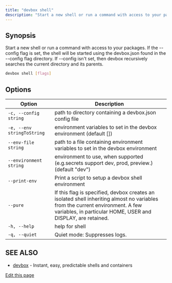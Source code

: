 ```yaml
---
title: "devbox shell"
description: "Start a new shell or run a command with access to your packages"
---
```


## Synopsis[​](#synopsis "Direct link to Synopsis")

Start a new shell or run a command with access to your packages. If the --config flag is set, the
shell will be started using the devbox.json found in the --config flag directory. If --config isn't
set, then devbox recursively searches the current directory and its parents.

```bash
devbox shell [flags]
```

## Options[​](#options "Direct link to Options")

| Option                     | Description                                                                                                                                                                                   |
| -------------------------- | --------------------------------------------------------------------------------------------------------------------------------------------------------------------------------------------- |
| `-c, --config string`      | path to directory containing a devbox.json config file                                                                                                                                        |
| `-e, --env stringToString` | environment variables to set in the devbox environment (default \[])                                                                                                                          |
| `--env-file string`        | path to a file containing environment variables to set in the devbox environment                                                                                                              |
| `--environment string`     | environment to use, when supported (e.g.secrets support dev, prod, preview.) (default "dev")                                                                                                  |
| `--print-env`              | Print a script to setup a devbox shell environment                                                                                                                                            |
| `--pure`                   | If this flag is specified, devbox creates an isolated shell inheriting almost no variables from the current environment. A few variables, in particular HOME, USER and DISPLAY, are retained. |
| `-h, --help`               | help for shell                                                                                                                                                                                |
| `-q, --quiet`              | Quiet mode: Suppresses logs.                                                                                                                                                                  |

## SEE ALSO[​](#see-also "Direct link to SEE ALSO")

- [devbox](/docs/devbox/cli-reference/devbox/) - Instant, easy, predictable shells and containers

[Edit this page](https://github.com/jetify-com/devbox/tree/main/docs/app/docs/cli-reference/devbox-shell.md)
